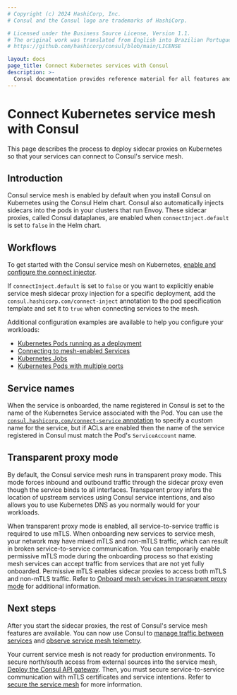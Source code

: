 ```yaml
---
# Copyright (c) 2024 HashiCorp, Inc.
# Consul and the Consul logo are trademarks of HashiCorp.

# Licensed under the Business Source License, Version 1.1.
# The original work was translated from English into Brazilian Portuguese.
# https://github.com/hashicorp/consul/blob/main/LICENSE

layout: docs
page_title: Connect Kubernetes services with Consul
description: >-
  Consul documentation provides reference material for all features and options available in Consul.
---
```


# Connect Kubernetes service mesh with Consul

This page describes the process to deploy sidecar proxies on Kubernetes so that your services can connect to Consul's service mesh.

## Introduction

Consul service mesh is enabled by default when you install Consul on Kubernetes using the Consul Helm chart. Consul also automatically injects sidecars into the pods in your clusters that run Envoy. These sidecar proxies, called Consul dataplanes, are enabled when `connectInject.default` is set to `false` in the Helm chart.

## Workflows

To get started with the Consul service mesh on Kubernetes, [enable and configure the connect injector](/consul/docs/connect/k8s/inject).

If `connectInject.default` is set to `false` or you want to explicitly enable service mesh sidecar proxy injection for a specific deployment, add the `consul.hashicorp.com/connect-inject` annotation to the pod specification template and set it to `true` when connecting services to the mesh.

Additional configuration examples are available to help you configure your workloads:

- [Kubernetes Pods running as a deployment](/consul/docs/connect/k8s/workload#kubernetes-pods-running-as-a-deployment)
- [Connecting to mesh-enabled Services](/consul/docs/connect/k8s/workload#connecting-to-mesh-enabled-services)
- [Kubernetes Jobs](/consul/docs/connect/k8s/workload#kubernetes-jobs)
- [Kubernetes Pods with multiple ports](/consul/docs/connect/k8s/workload#kubernetes-pods-with-multiple-ports)

## Service names

When the service is onboarded, the name registered in Consul is set to the name of the Kubernetes Service associated with the Pod. You can use the [`consul.hashicorp.com/connect-service` annotation](/consul/docs/k8s/annotations-and-labels#consul-hashicorp-com-connect-service) to specify a custom name for the service, but if ACLs are enabled then the name of the service registered in Consul must match the Pod's `ServiceAccount` name.

## Transparent proxy mode

By default, the Consul service mesh runs in transparent proxy mode. This mode forces inbound and outbound traffic through the sidecar proxy even though the service binds to all interfaces. Transparent proxy infers the location of upstream services using Consul service intentions, and also allows you to use Kubernetes DNS as you normally would for your workloads.

When transparent proxy mode is enabled, all service-to-service traffic is required to use mTLS. When onboarding new services to service mesh, your network may have mixed mTLS and non-mTLS traffic, which can result in broken service-to-service communication. You can temporarily enable permissive mTLS mode during the onboarding process so that existing mesh services can accept traffic from services that are not yet fully onboarded. Permissive mTLS enables sidecar proxies to access both mTLS and non-mTLS traffic. Refer to [Onboard mesh services in transparent proxy mode](/consul/docs/register/service/k8s/transparent-proxy) for additional information.

## Next steps

After you start the sidecar proxies, the rest of Consul's service mesh features are available. You can now use Consul to [manage traffic between services](/consul/docs/manage-traffic/k8s) and [observe service mesh telemetry](/consul/docs/observe/telemetry/k8s).

Your current service mesh is not ready for production environments. To secure north/south access from external sources into the service mesh, [Deploy the Consul API gateway](/consul/docs/north-south/api-gateway). Then, you must secure service-to-service communication with mTLS certificates and service intentions. Refer to [secure the service mesh](/consul/docs/secure-mesh/k8s) for more information.
